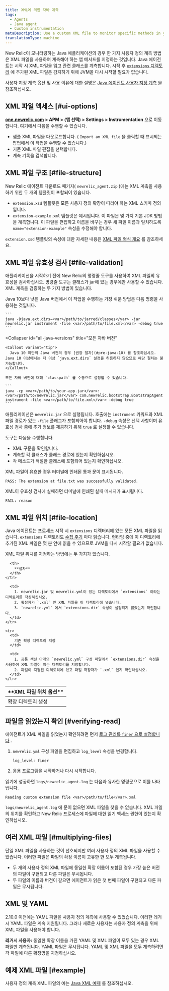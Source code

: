 ```yaml
---
title: XML에 의한 자바 계측
tags:
  - Agents
  - Java agent
  - Custom instrumentation
metaDescription: Use a custom XML file to monitor specific methods in your Java app without modifying code in New Relic.
translationType: machine
---
```


New Relic이 모니터링하는 Java 애플리케이션의 경우 한 가지 사용자 정의 계측 방법은 XML 파일을 사용하여 계측해야 하는 앱 메서드를 지정하는 것입니다. Java 에이전트는 시작 시 XML 파일을 읽고 관련 클래스를 계측합니다. 시작 후 [`extensions` 디렉토리](#file-location) 에 추가된 XML 파일은 감지하기 위해 JVM을 다시 시작할 필요가 없습니다.

사용자 지정 계측 옵션 및 사용 이유에 대한 설명은 [Java 에이전트 사용자 지정 계측](/docs/agents/java-agent/custom-instrumentation/java-custom-instrumentation) 을 참조하십시오.

## XML 파일 액세스 [#ui-options]

**[one.newrelic.com](https://one.newrelic.com) > APM > (앱 선택) > Settings > Instrumentation** 으로 이동합니다. 여기에서 다음을 수행할 수 있습니다.

* 샘플 XML 파일을 다운로드합니다. ( `Import an XML file` 을 클릭할 때 표시되는 팝업에서 이 작업을 수행할 수 있습니다.)
* 기존 XML 파일 편집을 선택합니다.
* 계측 기록을 검색합니다.

## XML 파일 구조 [#file-structure]

New Relic 에이전트 다운로드 패키지( `newrelic_agent.zip` )에는 XML 계측을 사용하기 위한 두 개의 템플릿이 포함되어 있습니다.

* `extension.xsd` 템플릿은 모든 사용자 정의 확장이 따라야 하는 XML 스키마 정의입니다.
* `extension-example.xml` 템플릿은 예시입니다. 이 파일은 몇 가지 기본 JDK 방법을 계측합니다. 이 파일을 편집하고 이름을 바꾸는 경우 새 파일 이름과 일치하도록 `name="extension-example"` 속성을 수정해야 합니다.

`extension.xsd` 템플릿의 속성에 대한 자세한 내용은 [XML 파일 형식 개요](/docs/agents/java-agent/custom-instrumentation/java-custom-instrumentation-xml-examples#file-format) 를 참조하세요.

## XML 파일 유효성 검사 [#file-validation]

애플리케이션을 시작하기 전에 New Relic의 명령줄 도구를 사용하여 XML 파일의 유효성을 검사하십시오. 명령줄 도구는 클래스가 jar에 있는 경우에만 사용할 수 있습니다. XML 계측을 검증하는 두 가지 방법이 있습니다.

<CollapserGroup>
  <Collapser
    id="pre-java-10"
    title="Java 10 미만의 Java 버전"
  >
    Java 10보다 낮은 Java 버전에서 이 작업을 수행하는 가장 쉬운 방법은 다음 명령을 사용하는 것입니다.

    ```
    java -Djava.ext.dirs=<var>/path/to/jarred/classes</var> -jar newrelic.jar instrument -file <var>/path/to/file.xml</var> -debug true
    ```
  </Collapser>

  <Collapser
    id="all-java-versions"
    title="모든 자바 버전"
  >
    <Callout variant="tip">
      Java 10 미만의 Java 버전의 경우 [권장 절차](#pre-java-10) 를 참조하십시오. Java 10 이상에서는 더 이상 `java.ext.dirs` 설정을 허용하지 않으므로 해당 절차는 불가능합니다.
    </Callout>

    모든 자바 버전에 대해 `classpath` 를 수동으로 설정할 수 있습니다.

    ```
    java -cp <var>/path/to/your-app.jar</var>:<var>/path/to/newrelic.jar</var> com.newrelic.bootstrap.BootstrapAgent instrument -file <var>/path/to/file.xml</var> -debug true
    ```
  </Collapser>
</CollapserGroup>

애플리케이션은 `newrelic.jar` 으로 실행됩니다. 호출에는 `instrument` 키워드와 XML 파일 경로가 있는 `-file` 플래그가 포함되어야 합니다. `-debug` 속성은 선택 사항이며 유효성 검사 중에 추가 정보를 제공하기 위해 `true` 로 설정할 수 있습니다.

도구는 다음을 수행합니다.

* XML 구문을 확인합니다.
* 계측할 각 클래스가 클래스 경로에 있는지 확인하십시오.
* 각 메소드가 적절한 클래스에 포함되어 있는지 확인하십시오.

XML 파일이 유효한 경우 터미널에 인쇄된 통과 문이 표시됩니다.

```
PASS: The extension at file.txt was successfully validated.
```

XML이 유효성 검사에 실패하면 터미널에 인쇄된 실패 메시지가 표시됩니다.

```
FAIL: reason
```

## XML 파일 위치 [#file-location]

Java 에이전트는 프로세스 시작 시 `extensions` 디렉터리에 있는 모든 XML 파일을 읽습니다. `extensions` 디렉토리도 [수집 주기](/docs/accounts-partnerships/education/getting-started-new-relic/glossary#harvest-cycle) 마다 읽습니다. 런타임 중에 이 디렉토리에 추가된 XML 파일은 몇 분 안에 읽을 수 있으므로 JVM을 다시 시작할 필요가 없습니다.

XML 파일 위치를 지정하는 방법에는 두 가지가 있습니다.

<table>
  <thead>
    <tr>
      <th width={200}>
        **XML 파일 위치 옵션**
      </th>

      <th>
        **절차**
      </th>
    </tr>
  </thead>

  <tbody>
    <tr>
      <td>
        확장 디렉토리 생성
      </td>

      <td>
        1. newrelic.jar 및 newrelic.yml이 있는 디렉토리에서 `extensions` 이라는 디렉토리를 작성하십시오.
        2. 확장자가 `.xml` 인 XML 파일을 이 디렉토리에 넣습니다.
        3. `newrelic.yml` 에서 `extensions.dir` 속성이 설정되지 않았는지 확인합니다.
      </td>
    </tr>

    <tr>
      <td>
        기존 확장 디렉토리 지정
      </td>

      <td>
        1. 공통 섹션 아래의 `newrelic.yml` 구성 파일에서 `extensions.dir` 속성을 사용하여 XML 파일이 있는 디렉토리를 지정합니다.
        2. 파일이 지정된 디렉토리에 있고 파일 확장자가 `.xml` 인지 확인하십시오.
      </td>
    </tr>
  </tbody>
</table>

## 파일을 읽었는지 확인 [#verifying-read]

에이전트가 XML 파일을 읽었는지 확인하려면 먼저 [로그 관리를 `finer` 으로 설정합니다](/docs/java/java-kb-101) .

1. `newrelic.yml` 구성 파일을 편집하고 `log_level` 속성을 변경합니다.

   ```
   log_level: finer
   ```

2. 응용 프로그램을 시작하거나 다시 시작합니다.

읽기에 성공하면 `logs/newrelic_agent.log` 는 다음과 유사한 명령문으로 이를 나타냅니다.

```
Reading custom extension file <var>/path/to/file</var>.xml
```

`logs/newrelic_agent.log` 에 문이 없으면 XML 파일을 찾을 수 없습니다. XML 파일의 위치를 확인하고 New Relic 프로세스에 파일에 대한 읽기 액세스 권한이 있는지 확인하십시오.

## 여러 XML 파일 [#multiplying-files]

단일 XML 파일을 사용하는 것이 선호되지만 여러 사용자 정의 XML 파일을 사용할 수 있습니다. 이러한 파일은 파일의 확장 이름이 고유한 한 모두 계측됩니다.

* 두 개의 사용자 정의 XML 파일에 동일한 확장 이름이 포함된 경우 가장 높은 버전의 파일이 구현되고 다른 파일은 무시됩니다.
* 두 파일의 이름과 버전이 같으면 에이전트가 읽은 첫 번째 파일이 구현되고 다른 파일은 무시됩니다.

## XML 및 YAML

2.10.0 이전에는 YAML 파일을 사용자 정의 계측에 사용할 수 있었습니다. 이러한 레거시 YAML 파일은 계속 지원됩니다. 그러나 새로운 사용자는 사용자 정의 계측을 위해 XML 파일을 사용해야 합니다.

**레거시 사용자:** 동일한 확장 이름을 가진 YAML 및 XML 파일이 모두 있는 경우 XML 파일만 계측됩니다. YAML 파일은 무시됩니다. YAML 및 XML 파일을 모두 계측하려면 각 파일에 다른 확장명을 지정하십시오.

## 예제 XML 파일 [#example]

사용자 정의 계측 XML 파일의 예는 [Java XML 예제](/docs/java/custom-xml-examples) 를 참조하십시오.